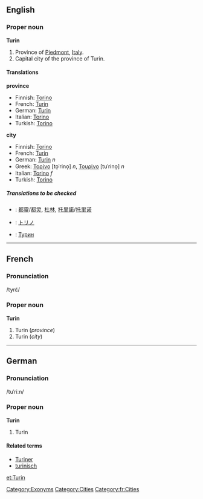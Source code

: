 ==English==

===Proper noun===
'''Turin'''

#Province of [[Piedmont]], [[Italy]].
#Capital city of the province of Turin.

====Translations====
'''province'''
{{top}}
*Finnish: [[Torino#Finnish|Torino]]
*French: [[Turin#French|Turin]]
*German: [[Turin#German|Turin]]
*Italian: [[Torino#Italian|Torino]]
*Turkish: [[Torino]]
{{mid}}
{{bottom}}

'''city'''
{{top}}
*Finnish: [[Torino#Finnish|Torino]]
*French: [[Turin#French|Turin]]
*German: [[Turin#German|Turin]] ''n''
*Greek: [[Τορίνο]] [to̞ˈrino̞] ''n'', [[Τουρίνο]] [tuˈrino̞] ''n''
*Italian: [[Torino#Italian|Torino]] ''f''
*Turkish: [[Torino]]
{{mid}}
{{bottom}}

=====Translations to be checked=====
<!--Remove this section once all of the translations below have been moved into the tables above.-->
{{checktrans}}

*{{ttbc|Chinese}}: [[都靈]]/[[都灵]], [[杜林]], [[托里諾]]/[[托里诺]]
*{{ttbc|Japanese}}: [[トリノ]]
*{{ttbc|Russian}}: [[Турин]]

----

==French==
===Pronunciation===
/tyrɛ̃/

===Proper noun===
'''Turin'''

#Turin (''province'')
#Turin (''city'')

----
==German==
===Pronunciation===
/tuˈriːn/

===Proper noun===
'''Turin'''

#Turin

====Related terms====
*[[Turiner]]
*[[turinisch]]

[[et:Turin]]

[[Category:Exonyms]]
[[Category:Cities]]
[[Category:fr:Cities]]
